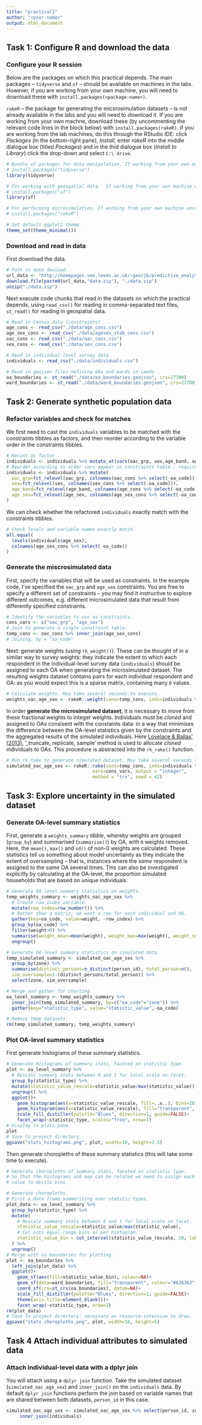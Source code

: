 ```yaml
---
title: "practical1"
author: "<your-name>"
output: html_document
---
```


## Task 1: Configure R and download the data

### Configure your R session

Below are the packages on which this practical depends. The main packages -- `tidyverse` and `sf` -- should be available on machines in the labs. However, if you are working from your own machine, you will need to download these with `install.packages(<package-name>)`.

`rakeR` -- the package for generating the micsrosimulation datasets -- is not already available in the labs and you will need to download it. If you are working from your own machne, download these (by uncommenting the relevant code lines in the block below) with `install.packages(rakeR)`. If you are working from the lab machines, do this through the RStudio IDE: click _Packages_ (in the bottom-right pane), _Install_, enter _rakeR_ into the middle dialogue box (titled _Packages_) and in the thid dialogue box (_Install to Library_) click the drop-down and select `C:\ drive`.


```r
# Bundle of packages for data manipulation. If working from your own machine uncomment to download.
# install.packages("tidyverse")
library(tidyverse)

# For working with geospatial data.  If working from your own machine uncomment to download.
# install.packages("sf")
library(sf)

# For performing microsimulation. If working from your own machine uncomment to download.
# install.packages("rakeR")

# Set default ggplot2 theme.
theme_set(theme_minimal())
```

### Download and read in data

First download the data.

```r
# Path to data dowload.
url_data <- "http://homepages.see.leeds.ac.uk/~georjb/predictive_analytics/"
download.file(paste0(url_data,"data.zip"), "./data.zip")
unzip("./data.zip")
```

Next execute code chunks that read in the datasets on which the practical depends, using `read_csv()` for reading in comma-separated text files, `st_read()` for reading in geospatial data.

```r
# Read in Census data (constraints)
age_cons <- read_csv("./data/age_cons.csv")
age_sex_cons <- read_csv("./data/agesex_xtab_cons.csv")
oac_cons <- read_csv("./data/oac_cons.csv")
sex_cons <- read_csv("./data/sex_cons.csv")

# Read in individual-level survey data
individuals <- read_csv("./data/individuals.csv")

# Read in geojson files defining OAs and wards in Leeds
oa_boundaries <- st_read("./data/oa_boundaries.geojson", crs=27700)
ward_boundaries <- st_read("./data/ward_boundaries.geojson", crs=27700)
```

## Task 2: Generate synthetic population data

### Refactor variables and check for matches

We first need to cast the `individuals` variables to be matched with the constraints tibbles as factors, and then reorder according to the variable order in the constraints tibbles.

```r
# Recast as factor
individuals <- individuals %>% mutate_at(vars(oac_grp, sex,age_band, age_sex),funs(factor(.)))
# Reorder according to order vars appear in constraints table : required by rakeR.
individuals <- individuals %>% mutate(
  oac_grp=fct_relevel(oac_grp, colnames(oac_cons %>% select(-oa_code))),
  sex=fct_relevel(sex, colnames(sex_cons %>% select(-oa_code))),
  age_band=fct_relevel(age_band, colnames(age_cons %>% select(-oa_code))),
  age_sex=fct_relevel(age_sex, colnames(age_sex_cons %>% select(-oa_code)))
)
```

We can check whether the refactored `individuals` exactly match with the constraints tibbles.

```r
# Check levels and variable names exactly match.
all.equal(
  levels(individuals$age_sex),
  colnames(age_sex_cons %>% select(-oa_code))
)
```

### Generate the miscrosimulated data

First, specify the variables that will be used as constraints. In the example code, I've specified the `oac_grp` and `age_sex` constraints. You are free to specify a different set of constraints -- you may find it instructive to explore different outcomes, e.g. different microsimulated data that result from differently specified constraints.

```r
# Identify the variables to use as constraints.
cons_vars <- c("oac_grp", "age_sex")
# Join to generate a single constraint table.
temp_cons <- oac_cons %>% inner_join(age_sex_cons)
# Joining, by = "oa_code"
```

Next: generate weights (using `rk_weight()`). These can be thought of in a similar way to survey weights: they indicate the extent to which each respondent in the individual-level survey data (`individuals`) should be assigned to each OA when generating the microsimulated dataset. The resulting weights dataset contains pairs for each individual respondent and OA: as you would expect this is a sparse matrix, containing many `0` values.

```r
# Calculate weights. May take several seconds to execute.
weights_oac_age_sex <- rakeR::weight(cons=temp_cons, inds=individuals %>% select(person_id, oac_grp, age_sex), vars=cons_vars)
```

In order **generate the microsimulated dataset**, it is necessary to move from these fractional weights to integer weights. Individuals must be _cloned_ and assigned to OAs consisent with the constaints data: in a way that minimises the difference between the OA-level statistics given by the constraints  and the aggregated results of the simulated individuals. Here [Lovelace & Ballas' (2013)](https://www.sciencedirect.com/science/article/pii/S0198971513000240), '_truncate, replicate, sample' method is used to allocate _cloned_ individuals to OAs. This procedure is abstracted into the `rk_rake()` function.

```r
# Run rk_take to generate simulated dataset. May take several seconds to execute.
simulated_oac_age_sex <- rakeR::rake(cons=temp_cons, inds=individuals %>% select(person_id, oac_grp, age_sex),
                                vars=cons_vars, output = "integer",
                                method = "trs", seed = 42)
```

## Task 3: Explore uncertainty in the simulated dataset

### Generate OA-level summary statistics

First, generate a `weights_summary` _tibble_, whereby weights are grouped (`group_by`) and summarised (`summarise()`) by OA, with `0` weights removed. Here, the `mean()`, `max()` and `sd()` of non-0 weights are calculated. These statistics tell us something about model uncertainty as they indicate the extent of oversampling -- that is, instances where the _same_ respondent is assigned to the _same_ OA several times. This can also be investigated explicitly by calculating at the OA-level, the proportion simulated households that are based on unique individuals.

```r
# Generate OA-level summary statistics on weights.
temp_weights_summary <- weights_oac_age_sex %>%
  # Create row_index variable.
  mutate(row_index=row_number()) %>%
  # Rather than a matrix, we want a row for each individual and OA.
  gather(key=oa_code, value=weight, -row_index) %>%
  group_by(oa_code) %>%
  filter(weight>0) %>%
  summarise(weight_mean=mean(weight), weight_max=max(weight), weight_sd=sd(weight)) %>%
  ungroup()

# Generate OA-level summary statistics on simulated data.
temp_simulated_summary <- simulated_oac_age_sex %>%
  group_by(zone) %>%
  summarise(distinct_persons=n_distinct(person_id), total_person=n(),
  sim_oversample=1-(distinct_persons/total_person)) %>%
  select(zone, sim_oversample)

# Merge and gather for charting.
oa_level_summary <- temp_weights_summary %>%
  inner_join(temp_simulated_summary, by=c("oa_code"="zone")) %>%
  gather(key="statistic_type", value="statistic_value",-oa_code)

# Remove temp datasets.
rm(temp_simulated_summary, temp_weights_summary)
```

### Plot OA-level summary statistics

First generate histograms of these summary statistics.

```r
# Generate histograms of summary stats, faceted on statistic type.
plot <- oa_level_summary %>%
  # Rescale summary stats between 0 and 1 for local scale on facet.
  group_by(statistic_type) %>%
  mutate(statistic_value_rescale=statistic_value/max(statistic_value)) %>%
  ungroup() %>%
  ggplot()+
    geom_histogram(aes(x=statistic_value_rescale, fill=..x..), bins=10)+
    geom_histogram(aes(x=statistic_value_rescale), fill="transparent", colour="#636363", size=0.1, bins=10)+
    scale_fill_distiller(palette="Blues", direction=1, guide=FALSE)+
    facet_wrap(~statistic_type, scales="free", nrow=1)
# Display in plots pane.
plot
# Save to project directory.
ggsave("stats_histograms.png", plot, width=10, height=2.5)

```

Then generate choropleths of these summary statistics (this will take some time to execute).

```r
# Generate choropleths of summary stats, faceted on statistic type.
# So that the histograms and map can be related we need to assign each
# value to decile bins.

# Generate choropleths.
# First a data frame summerising over statstic types.
plot_data <- oa_level_summary %>%
  group_by(statistic_type) %>%
  mutate(
    # Rescale summary stats between 0 and 1 for local scale on facet.
    statistic_value_rescale=statistic_value/max(statistic_value),
    # Cut into equal-range bins as per histogram.
    statistic_value_bin = cut_interval(statistic_value_rescale, 10, labels=FALSE)
  ) %>%
  ungroup()
# Merge with oa_boundaries for plotting.
plot <- oa_boundaries %>%
  left_join(plot_data) %>%
  ggplot()+
    geom_sf(aes(fill=statistic_value_bin), colour=NA)+
    geom_sf(data=ward_boundaries, fill="transparent", colour="#636363", size=0.1)+
    coord_sf(crs=st_crs(oa_boundaries), datum=NA)+
    scale_fill_distiller(palette="Blues", direction=1, guide=FALSE)+
    theme(axis.title=element_blank())+
    facet_wrap(~statistic_type, nrow=1)
rm(plot_data)
# Save to project directory: necessary as resource-intensive to draw.
ggsave("stats_choropleths.png", plot, width=10, height=5)
```


## Task 4 Attach individual attributes to simulated data


### Attach individual-level data with a dplyr join

You will attach using a `dplyr join` function. Take the simulated dataset (`simulated_oac_age_sex`)  and `inner_join()` on the `individuals` data. By default `dplyr join` functions perform the join based on variable names that are shared between both datasets, `person_id` in this case.

```r
simulated_oac_age_sex <- simulated_oac_age_sex %>% select(person_id, zone) %>%
     inner_join(individuals)
```
